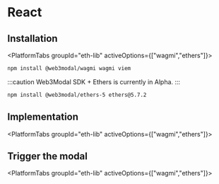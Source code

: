 


# React

## Installation

<PlatformTabs groupId="eth-lib" activeOptions={["wagmi","ethers"]}>
<PlatformTabItem value="wagmi">

```bash npm2yarn
npm install @web3modal/wagmi wagmi viem
```

</PlatformTabItem>
<PlatformTabItem value="ethers">

:::caution
Web3Modal SDK + Ethers is currently in Alpha. 
:::

```bash npm2yarn
npm install @web3modal/ethers-5 ethers@5.7.2
```

</PlatformTabItem>
</PlatformTabs>

<CloudBanner />

## Implementation

<PlatformTabs groupId="eth-lib" activeOptions={["wagmi","ethers"]}>
<PlatformTabItem value="wagmi">

<WagmiImplementation/>

</PlatformTabItem>
<PlatformTabItem value="ethers">

<EthersImplementation/>

</PlatformTabItem>
</PlatformTabs>

## Trigger the modal

<PlatformTabs groupId="eth-lib" activeOptions={["wagmi","ethers"]}>
<PlatformTabItem value="wagmi">

<WagmiModal/>

</PlatformTabItem>
<PlatformTabItem value="ethers">

<EthersModal/>

</PlatformTabItem>
</PlatformTabs>